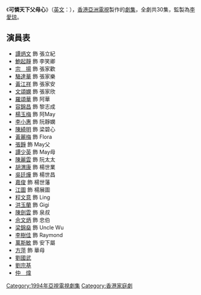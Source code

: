 {{Otheruses|可憐天下父母心}}
{{亞視劇集 
| 中文劇名= 可憐天下父母心
| 英文劇名= {{lang|en|Bays of Being Parents}}
| 圖像=
| 製作年份=1994年
| aTV-11首播日期=1994年8月2日
| aTV-11首播時間=逢星期一至五
| 監製=[[李愛瓊|李愛瓊]]
| 編導=[[楊志堅|楊志堅]]、[[蔡德成|蔡德成]]、[[李慧珠|李慧珠]]、[[鄧偉恩|鄧偉恩]]
| 助理編導=[[李永輝|李永輝]]、[[陳玉輪|陳玉輪]]、[[方國森|方國森]]、[[羅兆華|羅兆華]]
| 編劇=[[盧榮光|盧榮光]]、[[林忠邦|林忠邦]]、[[關炳洪|關炳洪]]、[[文健輝|文健輝]]
| 製作統籌 =[[梁國冠|梁國冠]]、[[林惠正|林惠正]]
| 編審=[[盧榮光|盧榮光]]
| 集數= 30
| 國家={{HKG-1959}}
| 語言=[[粵語|粵語]]
| 每集長=60分鐘（連廣告）
| 製作公司=[[香港|香港]][[亞洲電視|亞洲電視]]
| 劇種=時裝
| 主演={{nowrap|[[譚炳文|譚炳文]]、[[鮑起靜|鮑起靜]]、[[江圖|江　圖]]、[[程文意|程文意]]<br>[[文頌嫻|文頌嫻]]、[[駱達華|駱達華]]、[[宗楊|宗　楊]]、[[楊玉梅|楊玉梅]]<br>[[劉玉婷|劉玉婷]]、[[羅頌華|羅頌華]]}}
| 主題曲=《父母心》
| 作曲=[[詹惠風|詹惠風]]
| 填詞=[[潘偉源|潘偉源]]
| 主唱=[[寶珮如|寶珮如]]
| 網頁=
}}

《'''可憐天下父母心'''》（[[英語|英文]]：{{lang|en|'''Bays of Being Parents'''}}），[[香港|香港]][[亞洲電視|亞洲電視]]製作的[[劇集|劇集]]，全劇共30集，監製為[[李愛琼|李愛琼]]。

==演員表==
*[[譚炳文|譚炳文]] 飾 張立紀
*[[鮑起靜|鮑起靜]] 飾 李笑卿
*[[宗揚|宗　揚]] 飾 張家歡
*[[駱達華|駱達華]] 飾 張家樂
*[[黃江祥|黃江祥]] 飾 張家安
*[[文頌嫻|文頌嫻]] 飾 張家欣
*[[羅頌華|羅頌華]] 飾 阿華
*[[容錦昌|容錦昌]] 飾 黎志成
*[[楊玉梅|楊玉梅]] 飾 阿May
*[[李小惠|李小惠]] 飾 阮靜嫻
*[[陳綺明|陳綺明]] 飾 梁碧心
*[[黃麗梅|黃麗梅]] 飾 Flora
*[[張錚|張錚]]   飾 May父
*[[譚少英|譚少英]] 飾 May母
*[[陳麗雲|陳麗雲]] 飾 阮太太
*[[胡渭康|胡渭康]] 飾 楊世業
*[[吳廷燁|吳廷燁]] 飾 楊世昌
*[[嘉俊|嘉俊]] 飾 楊世藩
*[[江圖|江圖]] 飾 楊展圖
*[[程文意|程文意]] 飾 Ling
*[[洪玉蘭|洪玉蘭]] 飾 Gigi
*[[陳劍雲|陳劍雲]] 飾 泉叔
*[[佘文炳|佘文炳]] 飾 忠伯
*[[梁錦燊|梁錦燊]] 飾 Uncle Wu
*[[李樹佳|李樹佳]] 飾 Raymond
*[[萬斯敏|萬斯敏]] 飾 安下屬
*[[方萍|方萍]] 飾 華母
*[[劉國武|劉國武]]
*[[劉宗基|劉宗基]]
*[[仲煒|仲　煒]]

[[Category:1994年亞視電視劇集|Category:1994年亞視電視劇集]]
[[Category:香港家庭劇|Category:香港家庭劇]]